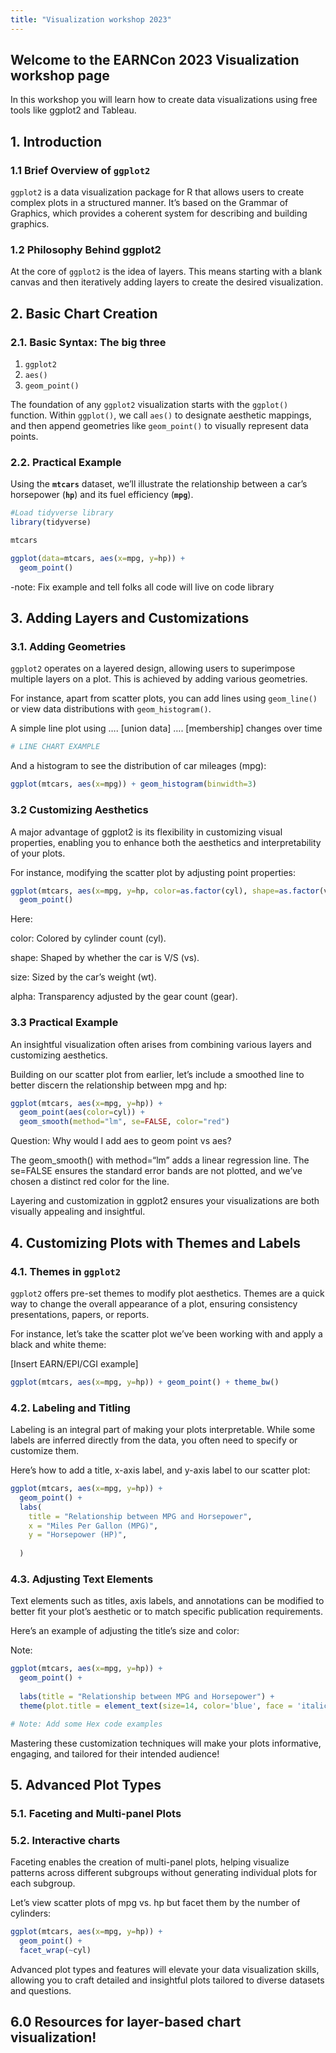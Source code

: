```yaml
---
title: "Visualization workshop 2023"
---
```


## Welcome to the EARNCon 2023 Visualization workshop page

In this workshop you will learn how to create data visualizations using free tools like ggplot2 and Tableau.

## 1. Introduction

### 1.1 Brief Overview of `ggplot2`

<!-- speaker notes -->

```{=html}
<!--
`ggplot2` is highly regarded in the R community because of its flexibility. Base R graphics have their own merits, but `ggplot2` stands out by offering a more structured way to visualize data.
Many of the visualizations seen in scientific journals and professional reports use `ggplot2` because its capable of producing publication-quality graphics with few steps.
-->
```
`ggplot2` is a data visualization package for R that allows users to create complex plots in a structured manner. It's based on the Grammar of Graphics, which provides a coherent system for describing and building graphics.

### 1.2 Philosophy Behind ggplot2

<!-- speaker notes -->

```{=html}
<!--
The Grammar of Graphics [Book], written by Leland Wilkinson, serves as the foundation for `ggplot2`.
Note: Leland Wilkinson, was VP of Statistics for Tableau before his passing.
Visualizing a plot in `ggplot2` is about understanding its layers. Starting from the data, we layer on aesthetics, and geometries [lines, bars, points, etc.]. 
This structured layer-wise approach makes constructing and then iterating on charts, clear and intuitive.
-->
```
At the core of `ggplot2` is the idea of layers. This means starting with a blank canvas and then iteratively adding layers to create the desired visualization.

## 2. Basic Chart Creation

### 2.1. Basic Syntax: The big three

<!-- speaker notes -->

```{=html}
<!--
- `ggplot2` functions can be broken down intuitively:
  - `ggplot()`: Initiates the canvas and data setup.
  - `aes()`: Designates which columns of our data map to specific visual properties, such as x and y axes.
  - Geometries (e.g., `geom_point()`): Dictate the type of plot, be it a scatter plot, line plot, bar plot, etc.
- Using this approach is like saying: "With this data, using these columns for these aesthetics, render this specific type of plot."
-->
```
1.  `ggplot2`
2.  `aes()`
3.  `geom_point()`

The foundation of any `ggplot2` visualization starts with the `ggplot()` function. Within `ggplot()`, we call `aes()` to designate aesthetic mappings, and then append geometries like `geom_point()` to visually represent data points.

### 2.2. Practical Example

<!-- speaker notes -->

```{=html}
<!--
We'll now delve into the `mtcars` dataset, a default R dataset, which showcases diverse attributes of cars. - A common relationship to explore is deciphering how the horsepower (`hp`) of a car impacts its fuel efficiency, measured as miles per gallon (`mpg`). - Plotting these variables against each other facilitates a visual assessment of their relationship, enabling preliminary insights.
-->
```
Using the **`mtcars`** dataset, we'll illustrate the relationship between a car's horsepower (**`hp`**) and its fuel efficiency (**`mpg`**).

```r
#Load tidyverse library
library(tidyverse)

mtcars
```

```r
ggplot(data=mtcars, aes(x=mpg, y=hp)) +
  geom_point()
```

-note: Fix example and tell folks all code will live on code library

## 3. Adding Layers and Customizations

### 3.1. Adding Geometries

<!-- speaker notes -->

```{=html}
<!--
- One of the foundational concepts of `ggplot2` is the layering system. Plots are constructed by "stacking" different layers.
- Various "geoms" (short for "geometric objects") can be added, each representing different types of charts.
-->
```
`ggplot2` operates on a layered design, allowing users to superimpose multiple layers on a plot. This is achieved by adding various geometries.

For instance, apart from scatter plots, you can add lines using `geom_line()` or view data distributions with `geom_histogram()`.

A simple line plot using .... \[union data\] .... \[membership\] changes over time

```r

# LINE CHART EXAMPLE

```

And a histogram to see the distribution of car mileages (mpg):

```r
ggplot(mtcars, aes(x=mpg)) + geom_histogram(binwidth=3)
```

### 3.2 Customizing Aesthetics

<!-- speaker notes -->

```{=html}
<!--
- Beyond layering geometries, `ggplot2` allows for robust customization of visual properties, enabling intricate and informative visualizations.
- Adjusting properties like color, size, shape, and transparency can enhance plot interpretability and aesthetic.
-->
```
A major advantage of ggplot2 is its flexibility in customizing visual properties, enabling you to enhance both the aesthetics and interpretability of your plots.

For instance, modifying the scatter plot by adjusting point properties:

```r
ggplot(mtcars, aes(x=mpg, y=hp, color=as.factor(cyl), shape=as.factor(vs), size=wt, alpha=gear)) + 
  geom_point()
```

Here:

color: Colored by cylinder count (cyl).

shape: Shaped by whether the car is V/S (vs).

size: Sized by the car's weight (wt).

alpha: Transparency adjusted by the gear count (gear).

### 3.3 Practical Example

<!-- speaker notes -->

```{=html}
<!--
- `ggplot2`, combining various geometries and aesthetic customizations is key.
- Adding regression lines or smoothed lines to scatter plots can help discern patterns and relationships more effectively.
-->
```
An insightful visualization often arises from combining various layers and customizing aesthetics.

Building on our scatter plot from earlier, let's include a smoothed line to better discern the relationship between mpg and hp:

```r
ggplot(mtcars, aes(x=mpg, y=hp)) + 
  geom_point(aes(color=cyl)) + 
  geom_smooth(method="lm", se=FALSE, color="red")
```

Question: Why would I add aes to geom point vs aes?

The geom_smooth() with method="lm" adds a linear regression line. The se=FALSE ensures the standard error bands are not plotted, and we've chosen a distinct red color for the line.

Layering and customization in ggplot2 ensures your visualizations are both visually appealing and insightful.

## 4. Customizing Plots with Themes and Labels

### 4.1. Themes in `ggplot2`

<!-- speaker notes -->

```{=html}
<!--
- Another strength of `ggplot2` is the ease with which you can polish the appearance of your plots.
- There are many ready-made themes you can pick from, but you can also create your own or modify existing ones.
-This is especially cool if your organization has a design standard manual, color schemes or logos you regularly use
-->
```
`ggplot2` offers pre-set themes to modify plot aesthetics. Themes are a quick way to change the overall appearance of a plot, ensuring consistency presentations, papers, or reports.

For instance, let's take the scatter plot we've been working with and apply a black and white theme:

\[Insert EARN/EPI/CGI example\]

```r
ggplot(mtcars, aes(x=mpg, y=hp)) + geom_point() + theme_bw()
```

### 4.2. Labeling and Titling

<!-- speaker notes -->

```{=html}
<!--
- Labeling plots is essential part communicating your data. Titles, axis labels, and legends can provide crucial context.
- While `ggplot2` can infer some labels from the data, it's often beneficial to customize them for clarity and presentation.
-->
```
Labeling is an integral part of making your plots interpretable. While some labels are inferred directly from the data, you often need to specify or customize them.

Here's how to add a title, x-axis label, and y-axis label to our scatter plot:

```r

ggplot(mtcars, aes(x=mpg, y=hp)) + 
  geom_point() + 
  labs(
    title = "Relationship between MPG and Horsepower",
    x = "Miles Per Gallon (MPG)",
    y = "Horsepower (HP)",
    
  )
```

### 4.3. Adjusting Text Elements

<!-- speaker notes -->

```{=html}
<!--
- Text elements (like axis labels, titles, and plot text) can be adjusted in terms of size, color, and font.
- Consistent and readable text ensures your plots are easily understandable and can enhance overall aesthetics.
-->
```
Text elements such as titles, axis labels, and annotations can be modified to better fit your plot's aesthetic or to match specific publication requirements.

Here's an example of adjusting the title's size and color:

Note:

```r

ggplot(mtcars, aes(x=mpg, y=hp)) + 
  geom_point() + 
  
  labs(title = "Relationship between MPG and Horsepower") +
  theme(plot.title = element_text(size=14, color='blue', face = 'italic'))

# Note: Add some Hex code examples

```

Mastering these customization techniques will make your plots informative, engaging, and tailored for their intended audience!

## 5. Advanced Plot Types

### 5.1. Faceting and Multi-panel Plots

### 5.2. Interactive charts

<!-- speaker notes -->

```{=html}
<!--
- Faceting is a feature that lets you split one plot into multiple plots based on a factor or category.
- Particularly useful when you want to visualize the relationship between variables across different subgroups of your data.
-->
```
Faceting enables the creation of multi-panel plots, helping visualize patterns across different subgroups without generating individual plots for each subgroup.

Let's view scatter plots of mpg vs. hp but facet them by the number of cylinders:

```r
ggplot(mtcars, aes(x=mpg, y=hp)) + 
  geom_point() + 
  facet_wrap(~cyl)
```

Advanced plot types and features will elevate your data visualization skills, allowing you to craft detailed and insightful plots tailored to diverse datasets and questions.

## 6.0 Resources for layer-based chart visualization!

